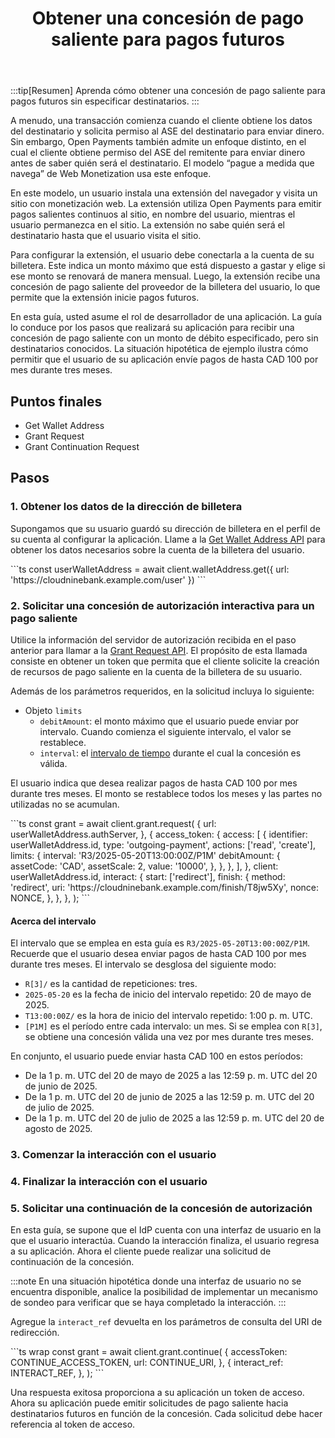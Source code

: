 ﻿---
title: Obtener una concesión de pago saliente para pagos futuros
---


:::tip[Resumen]
Aprenda cómo obtener una concesión de pago saliente para pagos futuros sin especificar destinatarios.
:::

A menudo, una transacción comienza cuando el cliente obtiene los datos del destinatario y solicita permiso al ASE del destinatario para enviar dinero. Sin embargo, Open Payments también admite un enfoque distinto, en el cual el cliente obtiene permiso del ASE del remitente para enviar dinero antes de saber quién será el destinatario. El modelo “pague a medida que navega” de Web Monetization usa este enfoque.

En este modelo, un usuario instala una extensión del navegador y visita un sitio con monetización web. La extensión utiliza Open Payments para emitir pagos salientes continuos al sitio, en nombre del usuario, mientras el usuario permanezca en el sitio. La extensión no sabe quién será el destinatario hasta que el usuario visita el sitio.

Para configurar la extensión, el usuario debe conectarla a la cuenta de su billetera. Este indica un monto máximo que está dispuesto a gastar y elige si ese monto se renovará de manera mensual. Luego, la extensión recibe una concesión de pago saliente del proveedor de la billetera del usuario, lo que permite que la extensión inicie pagos futuros.

En esta guía, usted asume el rol de desarrollador de una aplicación. La guía lo conduce por los pasos que realizará su aplicación para recibir una concesión de pago saliente con un monto de débito especificado, pero sin destinatarios conocidos. La situación hipotética de ejemplo ilustra cómo permitir que el usuario de su aplicación envíe pagos de hasta CAD 100 por mes durante tres meses.

## Puntos finales

- <Badge text="GET" variant="note" /> <LinkOut href='https://openpayments.dev/apis/wallet-address-server/operations/get-wallet-address/'>Get Wallet Address</LinkOut>
- <Badge text="POST" variant="success" /> <LinkOut href='https://openpayments.dev/apis/auth-server/operations/post-request/'>Grant Request</LinkOut>
- <Badge text="POST" variant="success" /> <LinkOut href='https://openpayments.dev/apis/auth-server/operations/post-continue/'>Grant Continuation Request</LinkOut>

## Pasos

### 1. Obtener los datos de la dirección de billetera

Supongamos que su usuario guardó su dirección de billetera en el perfil de su cuenta al configurar la aplicación. Llame a la [Get Wallet Address API](/es/apis/wallet-address-server/operations/get-wallet-address) para obtener los datos necesarios sobre la cuenta de la billetera del usuario.

<Tabs syncKey="lang">
<TabItem label='TypeScript/JavaScript' icon='seti:javascript'>
  ```ts
  const userWalletAddress = await client.walletAddress.get({
    url: 'https://cloudninebank.example.com/user'
  })
  ```
</TabItem>
</Tabs>

### 2. Solicitar una concesión de autorización interactiva para un pago saliente

Utilice la información del servidor de autorización recibida en el paso anterior para llamar a la [Grant Request API](/es/apis/auth-server/operations/post-request). El propósito de esta llamada consiste en obtener un token que permita que el cliente solicite la creación de recursos de pago saliente en la cuenta de la billetera de su usuario.

<InteractionReq />

Además de los parámetros requeridos, en la solicitud incluya lo siguiente:

- Objeto `limits`
  - `debitAmount`: el monto máximo que el usuario puede enviar por intervalo. Cuando comienza el siguiente intervalo, el valor se restablece.
  - `interval`: el [intervalo de tiempo](#acerca-del-intervalo) durante el cual la concesión es válida.

El usuario indica que desea realizar pagos de hasta CAD 100 por mes durante tres meses. El monto se restablece todos los meses y las partes no utilizadas no se acumulan.

<Tabs syncKey="lang">
<TabItem label='TypeScript/JavaScript' icon='seti:javascript'>
  ```ts
  const grant = await client.grant.request(
    {
      url: userWalletAddress.authServer,
    },
    {
      access_token: {
        access: [
          {
            identifier: userWalletAddress.id,
            type: 'outgoing-payment',
            actions: ['read', 'create'],
            limits: {
              interval: 'R3/2025-05-20T13:00:00Z/P1M'
              debitAmount: {
                assetCode: 'CAD',
                assetScale: 2,
                value: '10000',
              },
            },
          },
        ],
      },
      client: userWalletAddress.id,
      interact: {
        start: ['redirect'],
        finish: {
          method: 'redirect',
          uri: 'https://cloudninebank.example.com/finish/T8jw5Xy',
          nonce: NONCE,
        },
      },
    },
  );
  ```
</TabItem>
</Tabs>

#### Acerca del intervalo

El intervalo que se emplea en esta guía es `R3/2025-05-20T13:00:00Z/P1M`. Recuerde que el usuario desea enviar pagos de hasta CAD 100 por mes durante tres meses. El intervalo se desglosa del siguiente modo:

- `R[3]/` es la cantidad de repeticiones: tres.
- `2025-05-20` es la fecha de inicio del intervalo repetido: 20 de mayo de 2025.
- `T13:00:00Z/` es la hora de inicio del intervalo repetido: 1:00 p. m. UTC.
- `[P1M]` es el período entre cada intervalo: un mes. Si se emplea con `R[3]`, se obtiene una concesión válida una vez por mes durante tres meses.

En conjunto, el usuario puede enviar hasta CAD 100 en estos períodos:

- De la 1 p. m. UTC del 20 de mayo de 2025 a las 12:59 p. m. UTC del 20 de junio de 2025.
- De la 1 p. m. UTC del 20 de junio de 2025 a las 12:59 p. m. UTC del 20 de julio de 2025.
- De la 1 p. m. UTC del 20 de julio de 2025 a las 12:59 p. m. UTC del 20 de agosto de 2025.

### 3. Comenzar la interacción con el usuario

<StartInteraction />

### 4. Finalizar la interacción con el usuario

<FinishInteraction />

### 5. Solicitar una continuación de la concesión de autorización

En esta guía, se supone que el IdP cuenta con una interfaz de usuario en la que el usuario interactúa. Cuando la interacción finaliza, el usuario regresa a su aplicación. Ahora el cliente puede realizar una solicitud de continuación de la concesión.

:::note
En una situación hipotética donde una interfaz de usuario no se encuentra disponible, analice la posibilidad de implementar un mecanismo de sondeo para verificar que se haya completado la interacción.
:::

Agregue la `interact_ref` devuelta en los parámetros de consulta del URI de redirección.

<Tabs syncKey='lang'>
  <TabItem label='TypeScript/JavaScript' icon='seti:javascript'>
  ```ts wrap
  const grant = await client.grant.continue(
    {
      accessToken: CONTINUE_ACCESS_TOKEN,
      url: CONTINUE_URI,
    },
    {
      interact_ref: INTERACT_REF,
    },
  );
  ```
  </TabItem>
</Tabs>

Una respuesta exitosa proporciona a su aplicación un token de acceso. Ahora su aplicación puede emitir solicitudes de pago saliente hacia destinatarios futuros en función de la concesión. Cada solicitud debe hacer referencia al token de acceso.
